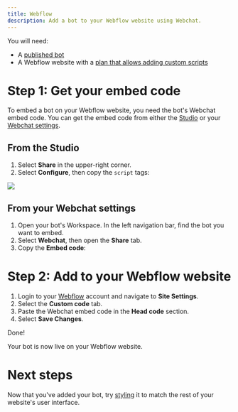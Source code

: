 ```yaml
---
title: Webflow
description: Add a bot to your Webflow website using Webchat.
---
```


<Info>
You will need:

* A [published bot](/learn/get-started/quick-start)
* A Webflow website with a [plan that allows adding custom scripts](https://webflow.com/pricing)
</Info>

# Step 1: Get your embed code

To embed a bot on your Webflow website, you need the bot's Webchat embed code. You can get the embed code from either the [Studio](/learn/reference/introduction) or your [Webchat settings](/learn/get-started/dashboard/).

## From the Studio

1. Select **Share** in the upper-right corner.
2. Select **Configure**, then copy the `script` tags:

<img src="./assets/webflow-inject.png" />

## From your Webchat settings

1. Open your bot's Workspace. In the left navigation bar, find the bot you want to embed.
2. Select **Webchat**, then open the **Share** tab.
3. Copy the **Embed code**:

# Step 2: Add to your Webflow website

1. Login to your [Webflow](https://webflow.com/login) account and navigate to **Site Settings**.
2. Select the **Custom code** tab.
3. Paste the Webchat embed code in the **Head code** section.
4. Select **Save Changes**.

<Check>
Done!

Your bot is now live on your Webflow website.
</Check>

# Next steps

Now that you've added your bot, try [styling](/webchat/get-started/styling-your-webchat) it to match the rest of your website's user interface.
